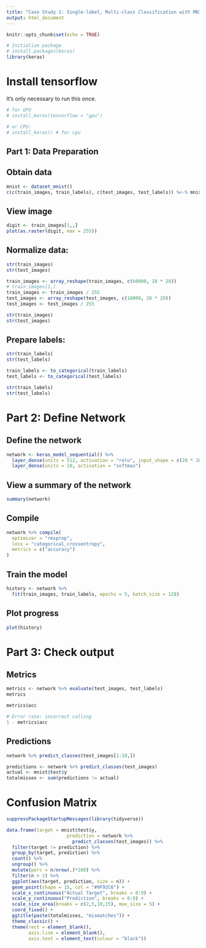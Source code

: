 ```yaml
---
title: "Case Study 1: Single-label, Multi-class Classification with MNIST"
output: html_document
---
```


```r
knitr::opts_chunk$set(echo = TRUE)

# Initialize package  
# install.packages(keras)
library(keras)
```

# Install tensorflow 

It's only necessary to run this once. 

```r
# for GPU
# install_keras(tensorflow = "gpu")

# or CPU:
# install_keras() # for cpu
```

## Part 1: Data Preparation

## Obtain data

```r
mnist <- dataset_mnist()
c(c(train_images, train_labels), c(test_images, test_labels)) %<-% mnist
```

## View image

```r
digit <- train_images[1,,]
plot(as.raster(digit, max = 255))
```

## Normalize data:

```r
str(train_images)
str(test_images)
```

```r
train_images <- array_reshape(train_images, c(60000, 28 * 28))
# train_images[1,]
train_images <- train_images / 255
test_images <- array_reshape(test_images, c(10000, 28 * 28))
test_images <- test_images / 255
```

```r
str(train_images)
str(test_images)
```

## Prepare labels:

```r
str(train_labels)
str(test_labels)
```

```r
train_labels <- to_categorical(train_labels)
test_labels <- to_categorical(test_labels)
```

```r
str(train_labels)
str(test_labels)
```

# Part 2: Define Network

## Define the network

```r
network <- keras_model_sequential() %>%
  layer_dense(units = 512, activation = "relu", input_shape = c(28 * 28)) %>%
  layer_dense(units = 10, activation = "softmax")
```

## View a summary of the network

```r
summary(network)
```

## Compile

```r
network %>% compile(
  optimizer = "rmsprop",
  loss = "categorical_crossentropy",
  metrics = c("accuracy")
)
```

## Train the model

```r
history <- network %>% 
  fit(train_images, train_labels, epochs = 5, batch_size = 128)
```

## Plot progress

```r
plot(history)
```

# Part 3: Check output

## Metrics

```r
metrics <- network %>% evaluate(test_images, test_labels)
metrics

metrics$acc

# Error rate: incorrect calling
1 - metrics$acc

```

## Predictions

```r
network %>% predict_classes(test_images[1:10,])
```

```r
predictions <- network %>% predict_classes(test_images)
actual <- mnist$test$y
totalmisses <- sum(predictions != actual)
```

# Confusion Matrix

```r
suppressPackageStartupMessages(library(tidyverse))

data.frame(target = mnist$test$y,
                      prediction = network %>%
                        predict_classes(test_images)) %>% 
  filter(target != prediction) %>% 
  group_by(target, prediction) %>%
  count() %>%
  ungroup() %>%
  mutate(perc = n/nrow(.)*100) %>% 
  filter(n > 1) %>% 
  ggplot(aes(target, prediction, size = n)) +
  geom_point(shape = 15, col = "#9F92C6") +
  scale_x_continuous("Actual Target", breaks = 0:9) +
  scale_y_continuous("Prediction", breaks = 0:9) +
  scale_size_area(breaks = c(2,5,10,15), max_size = 5) +
  coord_fixed() +
  ggtitle(paste(totalmisses, "mismatches")) +
  theme_classic() +
  theme(rect = element_blank(),
        axis.line = element_blank(),
        axis.text = element_text(colour = "black"))

```
